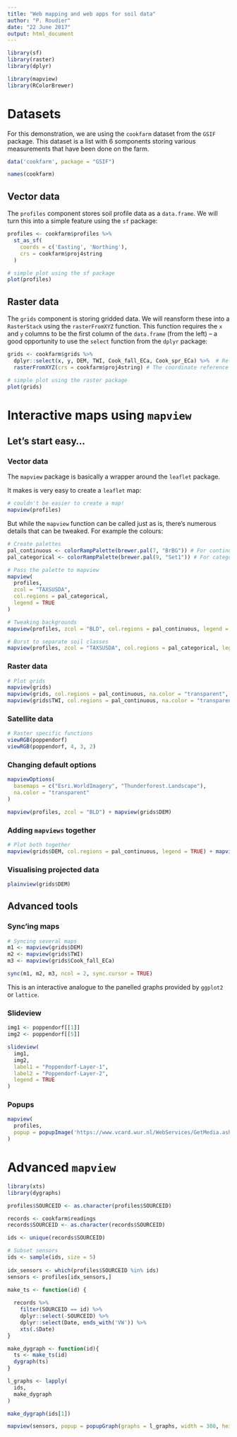 ```yaml
---
title: "Web mapping and web apps for soil data"
author: "P. Roudier"
date: "22 June 2017"
output: html_document
---
```


```r
library(sf)
library(raster)
library(dplyr)

library(mapview)
library(RColorBrewer)
```

# Datasets

For this demonstration, we are using the `cookfarm` dataset from the `GSIF` package. This dataset is a list with 6 somponents storing various measurements that have been done on the farm.

```r
data('cookfarm', package = "GSIF")

names(cookfarm)
```

## Vector data

The `profiles` component stores soil profile data as a `data.frame`. We will turn this into a simple feature using the `sf` package:

```r
profiles <- cookfarm$profiles %>% 
  st_as_sf(
    coords = c('Easting', 'Northing'), 
    crs = cookfarm$proj4string
  )

# simple plot using the sf package
plot(profiles)
```


## Raster data

The `grids` component is storing gridded data. We will reansform these into a `RasterStack` using the `rasterFromXYZ` function. This function requires the `x` and `y` columns to be the first column of the `data.frame` (from the left) -- a good opportunity to use the `select` function from the `dplyr` package:

```r
grids <- cookfarm$grids %>% 
  dplyr::select(x, y, DEM, TWI, Cook_fall_ECa, Cook_spr_ECa) %>%  # Re-order the columns, and select 4 interesting variables
  rasterFromXYZ(crs = cookfarm$proj4string) # The coordinate reference system is stored as one of the component in cookfarm

# simple plot using the raster package
plot(grids)
```

# Interactive maps using `mapview`

## Let's start easy... 

### Vector data

The `mapview` package is basically a wrapper around the `leaflet` package.

It makes is very easy to create a `leaflet` map:

```r
# couldn't be easier to create a map!
mapview(profiles)
```

But while the `mapview` function can be called just as is, there's numerous details that can be tweaked. For example the colours:

```r
# Create palettes 
pal_continuous <- colorRampPalette(brewer.pal(7, "BrBG")) # For continuous data
pal_categorical <- colorRampPalette(brewer.pal(9, "Set1")) # For categorical data

# Pass the palette to mapview
mapview(
  profiles, 
  zcol = "TAXSUSDA", 
  col.regions = pal_categorical, 
  legend = TRUE
)
```

```r
# Tweaking backgrounds
mapview(profiles, zcol = "BLD", col.regions = pal_continuous, legend = TRUE, map.types = "Esri.WorldImagery")
```

```r
# Burst to separate soil classes
mapview(profiles, zcol = "TAXSUSDA", col.regions = pal_categorical, legend = TRUE, burst = TRUE)
```

### Raster data

```r
# Plot grids
mapview(grids)
mapview(grids, col.regions = pal_continuous, na.color = "transparent",  legend = TRUE)
mapview(grids$TWI, col.regions = pal_continuous, na.color = "transparent", legend = TRUE)
```

### Satellite data

```r
# Raster specific functions
viewRGB(poppendorf)
viewRGB(poppendorf, 4, 3, 2)
```

### Changing default options

```r
mapviewOptions(
  basemaps = c("Esri.WorldImagery", "Thunderforest.Landscape"),
  na.color = "transparent"
)

mapview(profiles, zcol = "BLD") + mapview(grids$DEM)
```

### Adding `mapviews` together

```r
# Plot both together
mapview(grids$DEM, col.regions = pal_continuous, legend = TRUE) + mapview(profiles, zcol = "TAXSUSDA", col.regions = pal_categorical)
```

### Visualising projected data

```r
plainview(grids$DEM)
```


## Advanced tools

### Sync'ing maps

```r
# Syncing several maps
m1 <- mapview(grids$DEM) 
m2 <- mapview(grids$TWI) 
m3 <- mapview(grids$Cook_fall_ECa)

sync(m1, m2, m3, ncol = 2, sync.cursor = TRUE)
```

This is an interactive analogue to the panelled graphs provided by `ggplot2` or `lattice`.

### Slideview

```r
img1 <- poppendorf[[1]]
img2 <- poppendorf[[5]]

slideview(
  img1, 
  img2,
  label1 = "Poppendorf-Layer-1",
  label2 = "Poppendorf-Layer-2",
  legend = TRUE
)
```

### Popups

```r
mapview(
  profiles, 
  popup = popupImage('https://www.vcard.wur.nl/WebServices/GetMedia.ashx?id=37263')
)
```

# Advanced `mapview`

```r
library(xts)
library(dygraphs)

profiles$SOURCEID <- as.character(profiles$SOURCEID)

records <- cookfarm$readings
records$SOURCEID <- as.character(records$SOURCEID)

ids <- unique(records$SOURCEID)

# Subset sensors
ids <- sample(ids, size = 5) 
  
idx_sensors <- which(profiles$SOURCEID %in% ids)
sensors <- profiles[idx_sensors,]

make_ts <- function(id) {
  
  records %>% 
    filter(SOURCEID == id) %>% 
    dplyr::select(-SOURCEID) %>%
    dplyr::select(Date, ends_with('VW')) %>% 
    xts(.$Date)
}

make_dygraph <- function(id){
  ts <- make_ts(id)
  dygraph(ts)
} 

l_graphs <- lapply(
  ids,
  make_dygraph
)
```

```r
make_dygraph(ids[1])
```

```r
mapview(sensors, popup = popupGraph(graphs = l_graphs, width = 300, height = 300))
```